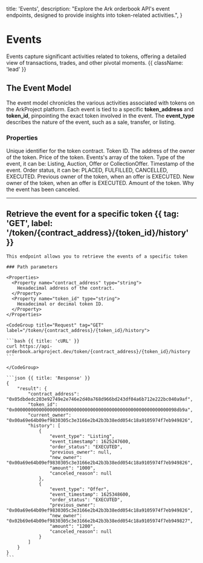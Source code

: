   title: 'Events',
  description:
    "Explore the Ark orderbook API's event endpoints, designed to provide insights into token-related activities.",
}

# Events

Events capture significant activities related to tokens, offering a detailed view of transactions, trades, and other pivotal moments. {{ className: 'lead' }}

## The Event Model

The event model chronicles the various activities associated with tokens on the ArkProject platform. Each event is tied to a specific **token_address** and **token_id**, pinpointing the exact token involved in the event. The **event_type** describes the nature of the event, such as a sale, transfer, or listing.


### Properties
<Properties>
  <Property name="token_address" type="string">
    Unique identifier for the token contract.
  </Property>
  <Property name="token_id" type="string">
    Token ID.
  </Property>
  <Property name="current_owner" type="string">
    The address of the owner of the token.
  </Property>
  <Property name="current_price" type="string">
    Price of the token.
  </Property>
  <Property name="history" type="array">
    Events's array of the token.
  </Property>
  <Property name="history.event_type" type="string">
      Type of the event, it can be: Listing, Auction, Offer or CollectionOffer.
  </Property>
  <Property name="history.event_timestamp" type="string">
      Timestamp of the event.
  </Property>
  <Property name="history.order_status" type="string">
      Order status, it can be: PLACED, FULFILLED, CANCELLED, EXECUTED.
  </Property>
  <Property name="history.previous_owner" type="string">
      Previous owner of the token, when an offer is EXECUTED.
  </Property>
  <Property name="history.new_owner" type="string">
      New owner of the token, when an offer is EXECUTED.
  </Property>
  <Property name="history.amount" type="string">
      Amount of the token.
   </Property>
  <Property name="history.canceled_reason" type="string">
      Why the event has been canceled.
   </Property>
</Properties>

---

## Retrieve the event for a specific token {{ tag: 'GET', label: '/token/{contract_address}/{token_id}/history' }}

<Row>
  <Col>

    This endpoint allows you to retrieve the events of a specific token

    ### Path parameters

    <Properties>
      <Property name="contract_address" type="string">
        Hexadecimal address of the contract.
      </Property>
      <Property name="token_id" type="string">
        Hexadecimal or decimal token ID.
      </Property>
    </Properties>

  </Col>
  <Col sticky>

    <CodeGroup title="Request" tag="GET" label="/token/{contract_address}/{token_id}/history">

    ```bash {{ title: 'cURL' }}
    curl https://api-orderbook.arkproject.dev/token/{contract_address}/{token_id}/history
    ```

    </CodeGroup>

    ```json {{ title: 'Response' }}
    {
        "result": {
            "contract_address": "0x05dbdedc203e92749e2e746e2d40a768d966bd243df04a6b712e222bc040a9af",
            "token_id": "0x000000000000000000000000000000000000000000000000000000000098db9a",
            "current_owner": "0x00a69e64b09ef9830305c3e3166e2b42b3b38edd054c18a9105974f7eb949826",
            "history": [
                {
                    "event_type": "Listing",
                    "event_timestamp": 1625247600,
                    "order_status": "EXECUTED",
                    "previous_owner": null,
                    "new_owner": "0x00a69e64b09ef9830305c3e3166e2b42b3b38edd054c18a9105974f7eb949826",
                    "amount": "1000",
                    "canceled_reason": null
                },
                {
                    "event_type": "Offer",
                    "event_timestamp": 1625348600,
                    "order_status": "EXECUTED",
                    "previous_owner": "0x00a69e64b09ef9830305c3e3166e2b42b3b38edd054c18a9105974f7eb949826",
                    "new_owner": "0x02b69e64b09ef9830305c3e3166e2b42b3b38edd054c18a9105974f7eb949827",
                    "amount": "1200",
                    "canceled_reason": null
                }
            ]
        }
    }
    ```
  </Col>
</Row>

